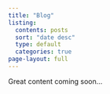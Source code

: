 ```yaml
---
title: "Blog"
listing:
  contents: posts
  sort: "date desc"
  type: default
  categories: true
page-layout: full
---
```


Great content coming soon...
